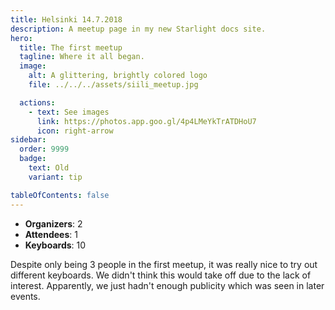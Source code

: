 ```yaml
---
title: Helsinki 14.7.2018
description: A meetup page in my new Starlight docs site.
hero:
  title: The first meetup
  tagline: Where it all began.
  image:
    alt: A glittering, brightly colored logo
    file: ../../../assets/siili_meetup.jpg

  actions:
    - text: See images
      link: https://photos.app.goo.gl/4p4LMeYkTrATDHoU7
      icon: right-arrow
sidebar:
  order: 9999
  badge:
    text: Old
    variant: tip

tableOfContents: false
---
```


- **Organizers**: 2  
- **Attendees**: 1  
- **Keyboards**: 10  

Despite only being 3 people in the first meetup, it was really nice to try out different keyboards. We didn't think this would take off due to the lack of interest. Apparently, we just hadn't enough publicity which was seen in later events.
